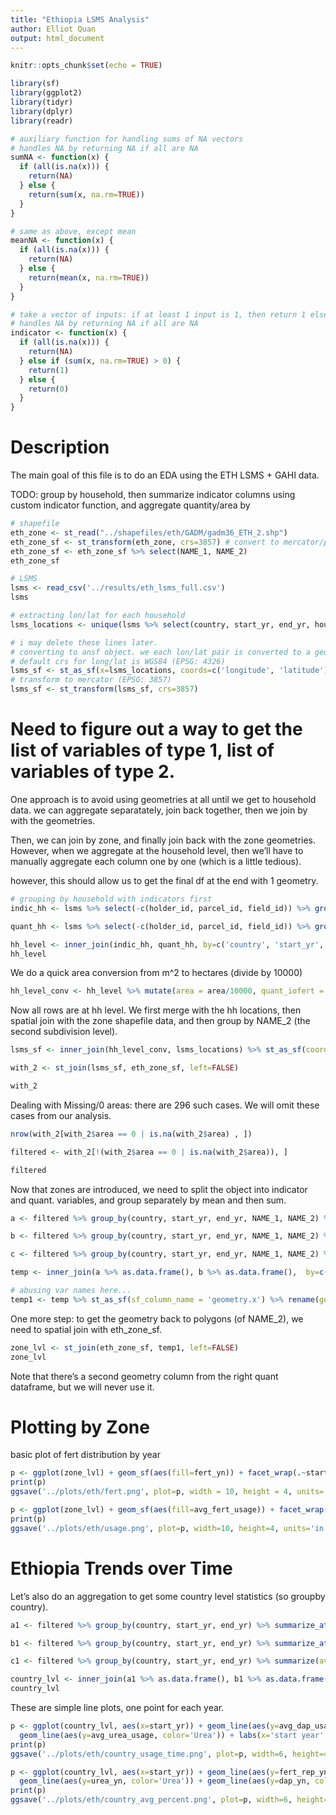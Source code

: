 ```yaml
---
title: "Ethiopia LSMS Analysis"
author: Elliot Quan
output: html_document
---
```



```r
knitr::opts_chunk$set(echo = TRUE)
```

```r
library(sf)
library(ggplot2)
library(tidyr)
library(dplyr)
library(readr)
```


```r
# auxiliary function for handling sums of NA vectors
# handles NA by returning NA if all are NA
sumNA <- function(x) {
  if (all(is.na(x))) {
    return(NA)
  } else {
    return(sum(x, na.rm=TRUE))
  }
}

# same as above, except mean
meanNA <- function(x) {
  if (all(is.na(x))) {
    return(NA)
  } else {
    return(mean(x, na.rm=TRUE))
  }
}

# take a vector of inputs: if at least 1 input is 1, then return 1 else 0.
# handles NA by returning NA if all are NA
indicator <- function(x) {
  if (all(is.na(x))) {
    return(NA)
  } else if (sum(x, na.rm=TRUE) > 0) {
    return(1)
  } else {
    return(0)
  }
}
```

# Description
The main goal of this file is to do an EDA using the ETH LSMS + GAHI data. 

TODO: group by household, then summarize indicator columns using custom indicator function, and aggregate quantity/area by 


```r
# shapefile
eth_zone <- st_read("../shapefiles/eth/GADM/gadm36_ETH_2.shp")
eth_zone_sf <- st_transform(eth_zone, crs=3857) # convert to mercator/planar (3857)
eth_zone_sf <- eth_zone_sf %>% select(NAME_1, NAME_2)
eth_zone_sf
```


```r
# LSMS
lsms <- read_csv('../results/eth_lsms_full.csv')
lsms
```

```r
# extracting lon/lat for each household
lsms_locations <- unique(lsms %>% select(country, start_yr, end_yr, household_id, longitude, latitude))

# i may delete these lines later. 
# converting to ansf object. we each lon/lat pair is converted to a geometry (point)
# default crs for long/lat is WGS84 (EPSG: 4326)
lsms_sf <- st_as_sf(x=lsms_locations, coords=c('longitude', 'latitude'), crs=4326)
# transform to mercator (EPSG: 3857)
lsms_sf <- st_transform(lsms_sf, crs=3857)
```

# Need to figure out a way to get the list of variables of type 1, list of variables of type 2.

One approach is to avoid using geometries at all until we get to household data. we can aggregate separatately, join back together, then we join by with the geometries. 

Then, we can join by zone, and finally join back with the zone geometries. However, when we aggregate at the household level, then we'll have to manually aggregate each column one by one (which is a little tedious).

however, this should allow us to get the final df at the end with 1 geometry.

```r
# grouping by household with indicators first
indic_hh <- lsms %>% select(-c(holder_id, parcel_id, field_id)) %>% group_by(country, start_yr, end_yr, household_id) %>% summarize_at(vars(matches('yn')), indicator)

quant_hh <- lsms %>% select(-c(holder_id, parcel_id, field_id)) %>% group_by(country, start_yr, end_yr, household_id) %>% summarize_at(vars(matches('quant|area')), sumNA)

hh_level <- inner_join(indic_hh, quant_hh, by=c('country', 'start_yr', 'end_yr', 'household_id'))
hh_level
```

We do a quick area conversion from m^2 to hectares (divide by 10000)
```r
hh_level_conv <- hh_level %>% mutate(area = area/10000, quant_iofert = quant_urea + quant_dap)
```

Now all rows are at hh level. We first merge with the hh locations, then spatial join with the zone shapefile data, and then group by NAME_2 (the second subdivision level).

```r
lsms_sf <- inner_join(hh_level_conv, lsms_locations) %>% st_as_sf(coords=c('longitude', 'latitude'), crs=4326) %>% st_transform(crs=3857)

with_2 <- st_join(lsms_sf, eth_zone_sf, left=FALSE) 
```

```r
with_2
```


Dealing with Missing/0 areas: there are 296 such cases. We will omit these cases from our analysis.
```r
nrow(with_2[with_2$area == 0 | is.na(with_2$area) , ])
```

```r
filtered <- with_2[!(with_2$area == 0 | is.na(with_2$area)), ] 
```

```r
filtered
```

Now that zones are introduced,  we need to split the object into indicator and quant. variables, and group separately by mean and then sum. 

```r
a <- filtered %>% group_by(country, start_yr, end_yr, NAME_1, NAME_2) %>% summarize_at(vars(matches('yn')), meanNA)

b <- filtered %>% group_by(country, start_yr, end_yr, NAME_1, NAME_2) %>% summarize_at(vars(matches('quant|area')), sumNA)

c <- filtered %>% group_by(country, start_yr, end_yr, NAME_1, NAME_2) %>% summarize(avg_fert_usage = mean(sumNA(quant_iofert)/sumNA(area)))
```


```r
temp <- inner_join(a %>% as.data.frame(), b %>% as.data.frame(),  by=c('country', 'start_yr', 'end_yr', 'NAME_1', 'NAME_2')) %>% inner_join(c %>% as.data.frame(), by=c('country', 'start_yr', 'end_yr', 'NAME_1', 'NAME_2'))

# abusing var names here...
temp1 <- temp %>% st_as_sf(sf_column_name = 'geometry.x') %>% rename(geometry=geometry.x)
```



One more step: to get the geometry back to polygons (of NAME_2), we need to spatial join with eth_zone_sf.

```r
zone_lvl <- st_join(eth_zone_sf, temp1, left=FALSE)
zone_lvl
```

Note that there's a second geometry column from the right quant dataframe, but we will never use it.


# Plotting by Zone

basic plot of fert distribution by year

```r
p <- ggplot(zone_lvl) + geom_sf(aes(fill=fert_yn)) + facet_wrap(.~start_yr) + theme(axis.text = element_blank()) + ggtitle('Ethiopia: % of Households using Fertilizer')
print(p)
ggsave('../plots/eth/fert.png', plot=p, width = 10, height = 4, units='in', dpi=300)
```



```r
p <- ggplot(zone_lvl) + geom_sf(aes(fill=avg_fert_usage)) + facet_wrap(.~start_yr) + theme(axis.text=element_blank()) + ggtitle('Ethiopia: Avg. Total Inorganic Fert. Usage (kg/ha)')
print(p)
ggsave('../plots/eth/usage.png', plot=p, width=10, height=4, units='in', dpi=300)
```

# Ethiopia Trends over Time

Let's also do an aggregation to get some country level statistics (so groupby country).

```r
a1 <- filtered %>% group_by(country, start_yr, end_yr) %>% summarize_at(vars(matches('yn')), meanNA)

b1 <- filtered %>% group_by(country, start_yr, end_yr) %>% summarize_at(vars(matches('quant|area')), sumNA)

c1 <- filtered %>% group_by(country, start_yr, end_yr) %>% summarize(avg_dap_usage = mean(sumNA(quant_dap)/sumNA(area)), avg_urea_usage = mean(sumNA(quant_urea)/sumNA(area)), avg_fert_usage = mean(sumNA(quant_iofert)/sumNA(area)))

country_lvl <- inner_join(a1 %>% as.data.frame(), b1 %>% as.data.frame(),  by=c('country', 'start_yr', 'end_yr')) %>% inner_join(c1 %>% as.data.frame(), by=c('country', 'start_yr', 'end_yr'))
country_lvl
```

These are simple line plots, one point for each year.

```r
p <- ggplot(country_lvl, aes(x=start_yr)) + geom_line(aes(y=avg_dap_usage, color='DAP')) +
  geom_line(aes(y=avg_urea_usage, color='Urea')) + labs(x='start year', y='avg usage', colour='Fert. Type') + ggtitle('Ethiopia: Avg. Total Fert. Usage (kg/ha) by Households')
print(p)
ggsave('../plots/eth/country_usage_time.png', plot=p, width=6, height=4, units='in', dpi=300)
```

```r
p <- ggplot(country_lvl, aes(x=start_yr)) + geom_line(aes(y=fert_rep_yn, color='Fert')) + 
  geom_line(aes(y=urea_yn, color='Urea')) + geom_line(aes(y=dap_yn, color='DAP')) + labs(x='start year', y='% HH used', colour='Fert. Type') + ggtitle('Ethiopia: Avg. % Households using Fertilizer')
print(p)
ggsave('../plots/eth/country_avg_percent.png', plot=p, width=6, height=4, units='in', dpi=300)
```



